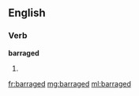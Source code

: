==English==

===Verb===
'''barraged'''

# {{en-past of|barrage}}

[[fr:barraged]]
[[mg:barraged]]
[[ml:barraged]]